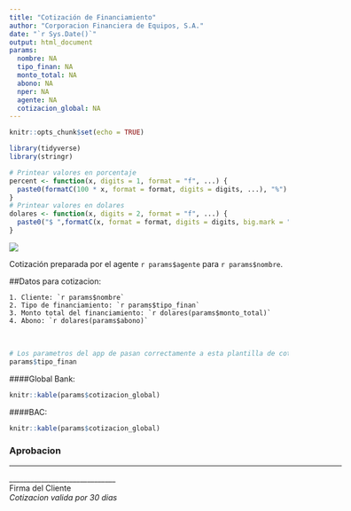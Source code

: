 ---
title: "Cotización de Financiamiento"
author: "Corporacion Financiera de Equipos, S.A."
date: "`r Sys.Date()`"
output: html_document
params:
  nombre: NA
  tipo_finan: NA
  monto_total: NA
  abono: NA
  nper: NA
  agente: NA
  cotizacion_global: NA
---

```{r setup, include=FALSE}
knitr::opts_chunk$set(echo = TRUE)

library(tidyverse)
library(stringr)

# Printear valores en porcentaje
percent <- function(x, digits = 1, format = "f", ...) {
  paste0(formatC(100 * x, format = format, digits = digits, ...), "%")
}
# Printear valores en dolares
dolares <- function(x, digits = 2, format = "f", ...) {
  paste0("$ ",formatC(x, format = format, digits = digits, big.mark = ",", ...))
}


```
![](http://www.gcp.com.pa/images/cfsa.png)

Cotización preparada por el agente `r params$agente` para `r params$nombre`.

##Datos para cotizacion:

    1. Cliente: `r params$nombre`
    2. Tipo de financiamiento: `r params$tipo_finan`
    3. Monto total del financiamiento: `r dolares(params$monto_total)`
    4. Abono: `r dolares(params$abono)`

</br>

```{r}
# Los parametros del app de pasan correctamente a esta plantilla de cotizacion.
params$tipo_finan

```

####Global Bank:

```{r echo=FALSE}

knitr::kable(params$cotizacion_global)

```
####BAC:

```{r echo=FALSE}

knitr::kable(params$cotizacion_global)

```
### Aprobacion

<div style="width:600px"><hr/></div>

\noindent\rule{2cm}{0.5pt}
______________________________<br />Firma del Cliente<br />*Cotizacion valida por 30 dias*
